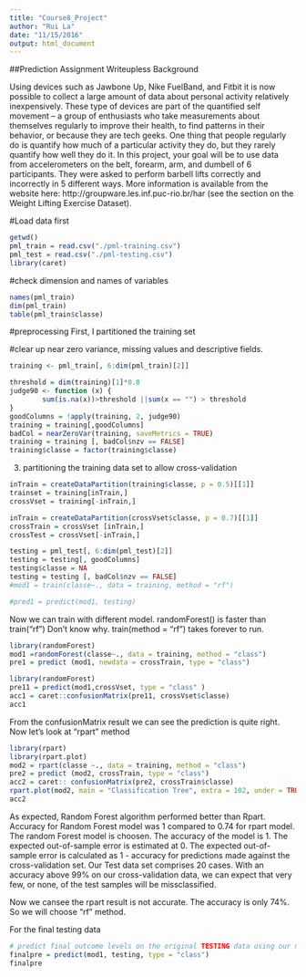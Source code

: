 ```yaml
---
title: "Course8_Project"
author: "Rui La"
date: "11/15/2016"
output: html_document
---
```


##Prediction Assignment Writeupless 
Background

Using devices such as Jawbone Up, Nike FuelBand, and Fitbit it is now possible to collect a large amount of data about personal activity relatively inexpensively. These type of devices are part of the quantified self movement – a group of enthusiasts who take measurements about themselves regularly to improve their health, to find patterns in their behavior, or because they are tech geeks. One thing that people regularly do is quantify how much of a particular activity they do, but they rarely quantify how well they do it. In this project, your goal will be to use data from accelerometers on the belt, forearm, arm, and dumbell of 6 participants. They were asked to perform barbell lifts correctly and incorrectly in 5 different ways. More information is available from the website here: http://groupware.les.inf.puc-rio.br/har (see the section on the Weight Lifting Exercise Dataset).


#Load data first
```r
getwd()
pml_train = read.csv("./pml-training.csv")
pml_test = read.csv("./pml-testing.csv")
library(caret)
```
#check dimension and names of variables
```r
names(pml_train)
dim(pml_train)
table(pml_train$classe)
```

#preprocessing 
First, I partitioned the training set


#clear up near zero variance, missing values and descriptive fields.


```r
training <- pml_train[, 6:dim(pml_train)[2]]

threshold = dim(training)[1]*0.8
judge90 <- function (x) {
        sum(is.na(x))>threshold ||sum(x == "") > threshold
}
goodColumns = !apply(training, 2, judge90)
training = training[,goodColumns]
badCol = nearZeroVar(training, saveMetrics = TRUE)
training = training [, badCol$nzv == FALSE]
training$classe = factor(training$classe)
```
3. partitioning the training data set to allow cross-validation
```r
inTrain = createDataPartition(training$classe, p = 0.5)[[1]]
trainset = training[inTrain,]
crossVset = training[-inTrain,]

inTrain = createDataPartition(crossVset$classe, p = 0.7)[[1]]
crossTrain = crossVset [inTrain,]
crossTest = crossVset[-inTrain,]

testing = pml_test[, 6:dim(pml_test)[2]]
testing = testing[, goodColumns]
testing$classe = NA
testing = testing [, badCol$nzv == FALSE]
#mod1 = train(classe~., data = training, method = "rf")

#pred1 = predict(mod1, testing)
```


Now we can train with different model. randomForest() is faster than train("rf")
Don't know why. train(method = "rf") takes forever to run.
```r
library(randomForest)
mod1 =randomForest(classe~., data = training, method = "class")
pre1 = predict (mod1, newdata = crossTrain, type = "class")
```
```r
library(randomForest)
pre11 = predict(mod1,crossVset, type = "class" )
acc1 = caret::confusionMatrix(pre11, crossVset$classe)
acc1

```

From the confusionMatrix result we can see the prediction is quite right. Now let's look at "rpart" method

```r
library(rpart)
library(rpart.plot)
mod2 = rpart(classe ~., data = training, method = "class")
pre2 = predict (mod2, crossTrain, type = "class")
acc2 = caret:: confusionMatrix(pre2, crossTrain$classe)
rpart.plot(mod2, main = "Classification Tree", extra = 102, under = TRUE, faclen = 0)
acc2
```

As expected, Random Forest algorithm performed better than Rpart.
Accuracy for Random Forest model was 1  compared to 0.74  for rpart model. The random Forest model is choosen. The accuracy of the model is 1. The expected out-of-sample error is estimated at 0. The expected out-of-sample error is calculated as 1 - accuracy for predictions made against the cross-validation set. Our Test data set comprises 20 cases. With an accuracy above 99% on our cross-validation data, we can expect that very few, or none, of the test samples will be missclassified.


Now we cansee the rpart result is not accurate. The accuracy is only 74%. So we will choose "rf" method.

For the final testing data

```r
# predict final outcome levels on the original TESTING data using our mod1 algorithm
finalpre = predict(mod1, testing, type = "class")
finalpre
```